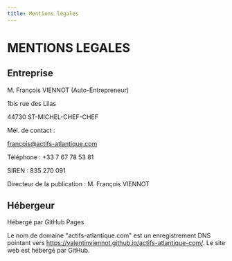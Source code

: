 ```yaml
---
title: Mentions légales
---
```


# MENTIONS LEGALES
## Entreprise

M. François VIENNOT (Auto-Entrepreneur)

1bis rue des Lilas

44730 ST-MICHEL-CHEF-CHEF

Mél. de contact :

francois@actifs-atlantique.com

Téléphone : +33 7 67 78 53 81

SIREN : 835 270 091

Directeur de la publication : M. François VIENNOT


## Hébergeur

Hébergé par GitHub Pages

Le nom de domaine "actifs-atlantique.com" est un enregistrement DNS pointant vers https://valentinviennot.github.io/actifs-atlantique-com/.
Le site web est hébergé par GitHub.
